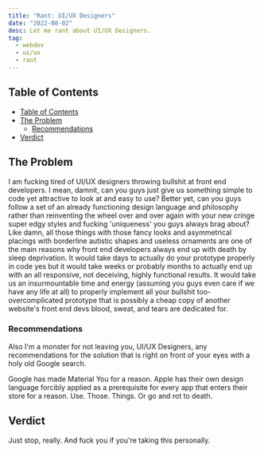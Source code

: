 ```yaml
---
title: "Rant: UI/UX Designers"
date: "2022-08-02"
desc: Let me rant about UI/UX Designers.
tag:
  - webdev
  - ui/ux
  - rant
---
```


## Table of Contents

- [Table of Contents](#table-of-contents)
- [The Problem](#the-problem)
  - [Recommendations](#recommendations)
- [Verdict](#verdict)

## The Problem

I am fucking tired of UI/UX designers throwing bullshit at front end developers. I mean, damnit, can you guys just give us something simple to code yet attractive to look at and easy to use? Better yet, can you guys follow a set of an already functioning design language and philosophy rather than reinventing the wheel over and over again with your new cringe super edgy styles and fucking 'uniqueness' you guys always brag about? Like damn, all those things with those fancy looks and asymmetrical placings with borderline autistic shapes and useless ornaments are one of the main reasons why front end developers always end up with death by sleep deprivation. It would take days to actually do your prototype properly in code yes but it would take weeks or probably months to actually end up with an all responsive, not deceiving, highly functional results. It would take us an insurmountable time and energy (assuming you guys even care if we have any life at all) to properly implement all your bullshit too-overcomplicated prototype that is possibly a cheap copy of another website's front end devs blood, sweat, and tears are dedicated for.

### Recommendations

Also I'm a monster for not leaving you, UI/UX Designers, any recommendations for the solution that is right on front of your eyes with a holy old Google search.

Google has made Material You for a reason. Apple has their own design language forcibly applied as a prerequisite for every app that enters their store for a reason. Use. Those. Things. Or go and rot to death.

## Verdict

Just stop, really. And fuck you if you're taking this personally.
